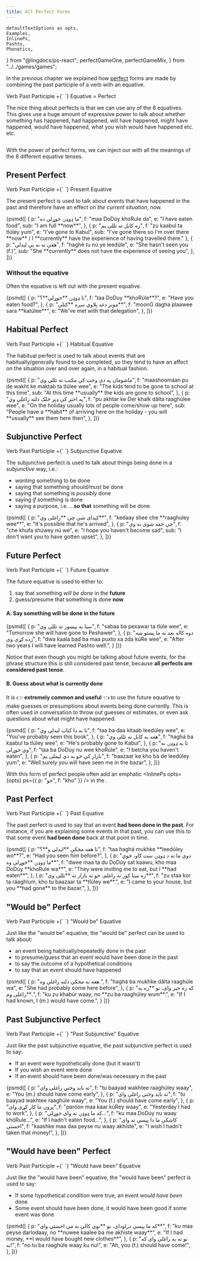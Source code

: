 ```yaml
---
title: All Perfect Forms
---
```


    defaultTextOptions as opts,
    Examples,
    InlinePs,
    Pashto,
    Phonetics,
} from "@lingdocs/ps-react";
    perfectGameOne,
    perfectGameMix,
} from "../../games/games";

In the previous chapter we explained how [perfect](https://en.wikipedia.org/wiki/Perfect_(grammar)) forms are made by combining the <Link to="/verbs/roots-and-stems/#the-past-participle">past participle</Link> of a verb with an equative.

<div style={{ maxWidth: "350px", margin: "0 auto 2rem auto" }}>
    <img src={chemistryPerfect} alt="" className="img-fluid" />
</div>

<Formula>
    <Link to="/verbs/roots-and-stems/#the-past-participle">Verb Past Participle</Link> +{` `}
    Equative = Perfect
</Formula>

The nice thing about perfects is that we can use <Link to="/equatives/other-equatives/#overview-of-8-equatives">any of the 8 equatives</Link>. This gives use a huge amount of expressive power to talk about whether something has happened, had happened, will have happened, might have happened, would have happened, what you wish would have happened etc. etc.

<div style={{ margin: "0 auto 2rem auto" }}>
    <img src={perfectDogMeme} alt="" className="img-fluid" />
</div>

With the power of perfect forms, we can inject our <VP text="verb phrases" /> with all the meanings of the <Link to="/equatives/other-equatives/#overview-of-8-equatives">8 different equative tenses</Link>. 

## Present Perfect

<Formula>
    Verb Past Participle +{` `}
    Present Equative
</Formula>

The present perfect is used to talk about events that have happened in the past and therefore have an effect on *the current situation*, now.

<Examples opts={opts}>
    {psmd([
        {
            p: "ما ډوډۍ خوړلې ده",
            f: "maa DoDúy khoRule da",
            e: "I have eaten food",
            sub: "I am full **now**",
        },
        {
            p: "زه کابل ته تللی یم",
            f: "zu kaabul ta tlúley yum",
            e: "I've gone to Kabul",
            sub: "I've gone there so I'm over there **now** / I **currently** have the experience of having travelled there."
        },
        {
            p: "هغې ته نه یې لیدلې",
            f: "haghé tu nú ye leedúle",
            e: "She hasn't seen you (f.)",
            sub: "She **currently** does not have the experience of seeing you",
        },
    ])}
</Examples>

### Without the equative

Often the equative is left out with the present equative. 

<Examples opts={opts}>
    {psmd([
        {
            p: "تا ډوډۍ **خوړلې**؟",
            f: "taa DoDuy **khoRúle**?",
            e: "Have you eaten food?",
        },
        {
            p: "مونږ دغه پلاوي سره **کتلي**",
            f: "moonG dagha plaawee sara **katúlee**",
            e: "We've met with that delegation",
        },
    ])}
</Examples>

## Habitual Perfect

<Formula>
    Verb Past Participle +{` `}
    Habitual Equative
</Formula>

The habitual perfect is used to talk about events that are habitually/generally found to be completed, so they tend to have an affect on the situation over and over again, in a habitual fashion. 

<Examples opts={opts}>
    {psmd([
        {
            p: "ماشومان په دې وخت کې مکتب ته تللي وي",
            f: "maashoomáan pu de wakht ke maktab ta tlúlee wee",
            e: "The kids tend to be gone to school at this time",
            sub: "At this time **usually** the kids are gone to school",
        },
        {
            p: "په اختر کې ډېر خلک دلته راغلي وي",
            f: "pu akhtar ke Der khalk dălta raaghúlee wee",
            e: "On the holiday usually lots of people come/show up here",
            sub: "People have a **habit** of arriving here on the holiday - you will **usually** see them here then",
        },
    ])}
</Examples>

## Subjunctive Perfect

<Formula>
    Verb Past Participle +{` `}
    Subjunctive Equative
</Formula>

The subjunctive perfect is used to talk about things being done in a *subjunctive* way, i.e.:
 - *wanting* something to be done
 - saying that something *should/must* be done
 - saying that something is *possibly* done
 - saying *if* something is done
 - saying a purpose, i.e. ...**so that** something will be done

<Examples opts={opts}>
    {psmd([
        {
            p: "کېدای شي چې **راغلی وي**",
            f: "kedaay shee che **raaghuley wee**",
            e: "It's possible that he's arrived",
        },
        {
            p: "چې خفه شوی نه وې",
            f: "che khufa shúwey nú we",
            e: "I hope you haven't become sad",
            sub: "I don't want you to have gotten upset",
        },
    ])}
</Examples>

## Future Perfect

<Formula>
    Verb Past Participle +{` `}
    Future Equative
</Formula>

The future equative is used to either to:

<ol style={{ listStyleType: "upper-alpha" }}>
    <li>say that something <em>will be done</em> in the <strong>future</strong></li>
    <li>guess/presume that something is done <strong>now</strong></li>
</ol>

#### A. Say something will be done in the future

<Examples opts={opts}>
    {psmd([
        {
            p: "سبا به پېښور ته تللې وي",
            f: "sabaa ba pexawar ta tlúle wee",
            e: "Tomorrow she will have gone to Peshawer",
        },
        {
            p: "دوه کاله بعد به ما پښتو ښه زده کړې وي",
            f: "dwa kaala bad ba maa puxto xa zda kúRe wee",
            e: "After two years I will have learned Pashto well.",
        }
    ])}
</Examples>

Notice that even though you might be talking about future events, for the <Link to="/phrase-structure/vp/">phrase structure</Link> this is still considered past tense, because **all perfects are considered past tense**.

#### B. Guess about what is currently done

It is 👉 **extremely common and useful** 👈 to use the future equative to make guesses or presumptions about events being done currently. This is often used in conversation to throw out guesses or estimates, or even ask questions about what might have happened.

<Examples opts={opts}>
    {psmd([
        {
            p: "تا به دا کتاب لیدلی وي",
            f: "taa ba daa kitaab leedúley wee",
            e: "You've probably seen this book",
        },
        {
            p: "هغه به کابل ته تللی وي",
            f: "haghá ba kaabul ta tlúley wee",
            e: "He's probably gone to Kabul",
        },
        {
            p: "تا به ډوډۍ نه وي خوړلې",
            f: "taa ba DoDuy nu wee khoRúle",
            e: "I betcha you haven't eaten",
        },
        {
            p: "بازار کې خو به دې لیملی یم",
            f: "baazaar ke kho ba de leedúley yum",
            e: "Well surely you will have seen me in the bazar",
        },
    ])}
</Examples>

With this form of perfect people often add an emphatic <InlinePs opts={opts} ps={{ p: "خو", f: "kho" }} /> in the <KidsSection />.

## Past Perfect

<Formula>
    Verb Past Participle +{` `}
    Past Equative
</Formula>

The past perfect is used to say that an event **had been done in the past**. For instance, if you are explaining some events in that past, you can use this to that some event **had been done** back at that point in time.

<Examples opts={opts}>
    {psmd([
        {
            p: "تا هغه مخکې **لیدلی و**؟",
            f: "taa haghá mukhke **leedúley wo**?",
            e: "Had you seen him before?",
        },
        {
            p: "دوي ما ته د ډوډۍ ست کاو، خوي ما ډوډۍ **خوړلې وه**",
            f: "dwee maa ta du DoDúy sat kaawu, kho maa DoDúy **khoRule wa**",
            e: "They were inviting me to eat, but I **had eaten**",
        },
        {
            p: "زه ستا کور ته راغلم، خو ته بازار ته **تللی وې**",
            f: "zu staa kor ta ráaghlum, kho tu baazaar ta **tlúley we**.",
            e: "I came to your house, but you **had gone** to the bazar.",
        },
    ])}
</Examples>

## "Would be" Perfect

<Formula>
    Verb Past Participle +{` `}
    "Would be" Equative
</Formula>

Just like the <Link to="/equatives/other-equatives/#would-be-equative">"would be" equative</Link>, the "would be" perfect can be used to talk about:

- an event being habitually/repeatedly done in the past
- to presume/guess that an event would have been done in the past
- to say the outcome of a hypothetical conditions
- to say that an event should have happened

<Examples opts={opts}>
    {psmd([
        {
            p: "هغه به مخکې دلته راغلې وه.",
            f: "haghá ba mukhke dălta raaghúle wa",
            e: "She had probably come here before",
        },
        {
            p: "که زه خبر وای، نو **زه به راغلی وم**.",
            f: "ku zu khabúr waay, no **zu ba raaghúley wum**.",
            e: "If I had known, I (m.) would have come.",
        }
    ])}
</Examples>

## Past Subjunctive Perfect

<Formula>
    Verb Past Participle +{` `}
    "Past Subjunctive" Equative
</Formula>

Just like the <Link to="/equatives/other-equatives/#past-subjunctive">past subjunctive equative</Link>, the past subjunctive perfect is used to say:

- If an event were hypothetically done (but it wasn't)
- If you wish an event were done
- If an event should have been done/was necessary in the past

<Examples opts={opts}>
    {psmd([
        {
            p: "ته باید وختي راغلی وای",
            f: "tu baayad wakhtee raaghúley waay",
            e: "You (m.) should have come early",
        },
        {
            p: "ته باید وختي راغلې وای",
            f: "tu baayad wakhtee raaghúle waay",
            e: "You (f.) should have come early",
        },
        {
            p: "پرون ما کار کړی وای",
            f: "paróon maa kaar kúRey waay",
            e: "Yesterday I had to work",
        },
        {
            p: "که ما ډوډۍ نه وای خوړلې...",
            f: "ku maa DoDúy nu waay khóRule...",
            e: "If I hadn't eaten food...",
        },
        {
            p: "کاشکې ما دا پیسې نه وای اخستې",
            f: "kaashke maa daa peyse nu waay akhíste",
            e: "I wish I hadn't taken that money!",
        },
    ])}
</Examples>

## "Would have been" Perfect

<Formula>
    Verb Past Participle +{` `}
    "Would have been" Equative
</Formula>

Just like the <Link to="/equatives/other-equatives/#would-have-been-equative">"would have been" equative</Link>, the "would have been" perfect is used to say:

- If some hypothetical condition were true, an event *would have been* done
- Some event should have been done, it would have been good if some event was done

<Examples opts={opts}>
    {psmd([
        {
            p: "که ما پیسې درلودای، نو **نوي کالي به مې اخستي وای**",
            f: "ku maa peyse darlodaay, no **nuwee kaalee ba me akhiste waay**",
            e: "If I had money, **I would have bought new clothes**",
        },
        {
            p: "نو ته به راغلې وای که نه!",
            f: "no tu ba raaghúle waay ku nu!",
            e: "Ah, you (f.) should have come!",
        },
    ])}
</Examples>

<GameDisplay record={perfectGameOne} />

<GameDisplay record={perfectGameMix} />
